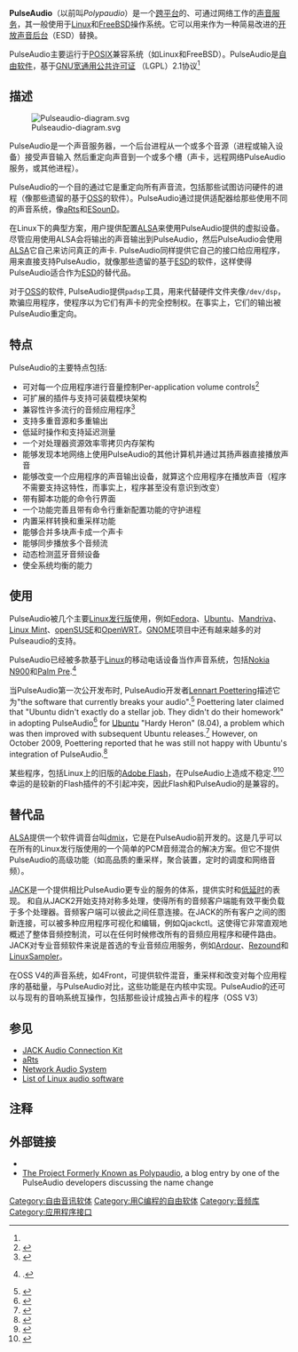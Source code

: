{{Rough translation|en:PulseAudio}}
{{NoteTA|G1=IT|G2=FL}}
{{Infobox software
| name                   = PulseAudio
| logo                   = PulseAudio-logo.png
| logo size              = 250px
| logo alt               = PulseAudio logo
| collapsible            =
| author                 =
| developer              = Lennart Poettering, Pierre Ossman, Shahms E. King, Tanu Kaskinen, Colin Guthrie
| released               =
| latest release version = 16.1
| latest release date    = {{Release date and age|2022|06|22}}
| latest preview version = 15.99.1
| latest preview date    = {{Release date and age|2022|02|21}}
| programming language   = [[C語言|C]]<ref name="ohloh">{{cite web |url=http://www.ohloh.net/p/pulseaudio |title=Ohloh Analysis Summary - PulseAudio |publisher=[[Ohloh|Ohloh]] |archiveurl=https://www.webcitation.org/5kcZM6U9w?url=http://www.ohloh.net/p/pulseaudio |archivedate=2009-10-18 |accessdate=2009-10-18 |deadurl=yes }}</ref>
| operating system       = [[跨平台|跨平台]]
| platform               =
| language               =
| genre                  = {{link-en|音效伺服器|Sound server}}
| license                = [[GNU宽通用公共许可证|GNU宽通用公共许可证]] 2.1<ref name="license">{{Cite web |url=http://git.0pointer.de/?p=pulseaudio.git;a=blob_plain;f=LICENSE |title=LICENSE |publisher=Pulseaudio git |accessdate=14 May 2010 |deadurl=yes |archiveurl=https://web.archive.org/web/20100107050203/http://git.0pointer.de/?p=pulseaudio.git |archivedate=2010年1月7日 }}</ref>
| website                = {{URL|https://www.freedesktop.org/wiki/Software/PulseAudio/}}
}}
'''PulseAudio'''（以前叫''Polypaudio''）是一个[[跨平台|跨平台]]的、可通过网络工作的[[声音服务|声音服务]]，其一般使用于[[Linux|Linux]]和[[FreeBSD|FreeBSD]]操作系统。它可以用来作为一种简易改进的[[开放声音后台|开放声音后台]]（ESD）替换。

PulseAudio主要运行于[[POSIX|POSIX]]兼容系统（如Linux和FreeBSD）。PulseAudio是[[自由软件|自由软件]]，基于[[GNU宽通用公共许可证|GNU宽通用公共许可证]] （LGPL）2.1协议<ref name="license" />

==描述==
[[File:Pulseaudio-diagram.svg|thumb]]

PulseAudio是一个声音服务器，一个后台进程从一个或多个音源（进程或输入设备）接受声音输入 然后重定向声音到一个或多个槽（声卡，远程网络PulseAudio服务，或其他进程）。

PulseAudio的一个目的通过它是重定向所有声音流，包括那些试图访问硬件的进程（像那些遗留的基于[[OSS|OSS]]的软件）。PulseAudio通过提供适配器给那些使用不同的声音系统，像[[aRts|aRts]]和[[ESounD|ESounD]]。

在Linux下的典型方案，用户提供配置[[ALSA|ALSA]]来使用PulseAudio提供的虚拟设备。尽管应用使用ALSA会将输出的声音输出到PulseAudio，然后PulseAudio会使用[[ALSA|ALSA]]它自己来访问真正的声卡. PulseAudio同样提供它自己的接口给应用程序，用来直接支持PulseAudio，就像那些遗留的基于[[ESD|ESD]]的软件，这样使得PulseAudio适合作为[[ESD|ESD]]的替代品。

对于[[Open_Sound_System|OSS]]的软件, PulseAudio提供<code>padsp</code>工具，用来代替硬件文件夹像<code>/dev/dsp</code>，欺骗应用程序，使程序以为它们有声卡的完全控制权。在事实上，它们的输出被PulseAudio重定向。

==特点==
PulseAudio的主要特点包括:

*可对每一个应用程序进行音量控制Per-application volume controls<ref>{{cite web |url=http://fedoraproject.org/wiki/Interviews/LennartPoettering |title=Interviews/LennartPoettering - FedoraProject |publisher=FedoraProject |date= |accessdate=2009-07-03 |archive-date=2009-10-18 |archive-url=https://www.webcitation.org/5kcZc9icl?url=http://fedoraproject.org/wiki/Interviews/LennartPoettering |dead-url=no }}</ref>
*可扩展的插件与支持可装载模块架构
*兼容性许多流行的音频应用程序<ref>{{cite web |url=http://pulseaudio.org/wiki/PerfectSetup#ThirdPartyApplications |title=Pulse Audio wiki |publisher=PulseAudio |archiveurl=https://www.webcitation.org/5kcZc9icl?url=http://fedoraproject.org/wiki/Interviews/LennartPoettering#ThirdPartyApplications |archivedate=2009-10-18 |accessdate=2009-07-19 |deadurl=yes }}</ref>
*支持多重音源和多重输出
*低延时操作{{Citation needed|date=December 2008}}和支持延迟测量
*一个对处理器资源效率零拷贝内存架构
*能够发现本地网络上使用PulseAudio的其他计算机并通过其扬声器直接播放声音
*能够改变一个应用程序的声音输出设备，就算这个应用程序在播放声音（程序不需要支持这特性，而事实上，程序甚至没有意识到改变）
*带有脚本功能的命令行界面
*一个功能完善且带有命令行重新配置功能的守护进程
*内置采样转换和重采样功能
*能够合并多块声卡成一个声卡
*能够同步播放多个音频流
*动态检测蓝牙音频设备
*使全系统均衡的能力

==使用==
PulseAudio被几个主要[[Linux发行版|Linux发行版]]使用，例如[[Fedora|Fedora]]、[[Ubuntu|Ubuntu]]、[[Mandriva_Linux|Mandriva]]、[[Linux_Mint|Linux Mint]]、[[openSUSE|openSUSE]]和[[OpenWRT|OpenWRT]]。[[GNOME|GNOME]]项目中还有越来越多的对Pulseaudio的支持。

PulseAudio已经被多款基于[[Linux|Linux]]的移动电话设备当作声音系统，包括[[Nokia_N900|Nokia N900]]和[[Palm_Pre|Palm Pre]].<ref>{{Citation |url=http://www.techworld.com.au/article/320807/open_source_identity_pulseaudio_creator_lennart_poettering |title=Open source identity: PulseAudio creator Lennart Poettering |work=TechWorld |date=8 October 2009 |accessdate=2010-11-10 |archive-date=2011-04-06 |archive-url=https://web.archive.org/web/20110406184237/http://www.techworld.com.au/article/320807/open_source_identity_pulseaudio_creator_lennart_poettering/ |dead-url=no }}.</ref>

当PulseAudio第一次公开发布时, PulseAudio开发者[[Lennart_Poettering|Lennart Poettering]]描述它为"the software that currently breaks your audio".<ref>{{cite web |url=http://lwn.net/Articles/299211/ |title=LPC: Linux audio: it's a mess |archiveurl=https://www.webcitation.org/5kcZfOb4l?url=http://lwn.net/Articles/299211/ |archivedate=2009-10-18 |publisher=Lwn.net |date= |accessdate=2009-07-03 |deadurl=yes }}</ref>  Poettering later claimed that "Ubuntu didn't exactly do a stellar job. They didn't do their homework" in adopting PulseAudio<ref>{{cite web |url=http://0pointer.de/blog/projects/jeffrey-stedfast.html |title=PulseAudio FUD |author=Lennart Poettering |archiveurl=https://www.webcitation.org/5kcZiAcoS?url=http://0pointer.de/blog/projects/jeffrey-stedfast.html |archivedate=2009-10-18 |publisher=0pointer.de |date=18 July 2008 |accessdate=2009-12-30 |deadurl=yes }}</ref> for [[Ubuntu|Ubuntu]] "Hardy Heron" (8.04), a problem which was then improved with subsequent Ubuntu releases.<ref>{{cite web |url=http://ubuntuforums.org/showthread.php?t=789578 |title=HOWTO: PulseAudio Fixes & System-Wide Equalizer Support |date=2008-05-10 |publisher=Ubuntu Forums |accessdate=2009-10-18 |archiveurl=https://www.webcitation.org/5kcZp2FZL?url=http://ubuntuforums.org/showthread.php?t=789578 |archivedate=2009-10-18 |deadurl=yes }}</ref> However, on October 2009, Poettering reported that he was still not happy with Ubuntu's integration of PulseAudio.<ref>{{Cite web |url=http://0pointer.de/blog/projects/pa-in-ubuntu.html |title=I'll Break Your Audio |publisher=Lennart Poettering Blog |date=19 October 2009 |accessdate=26 December 2009 |archive-date=2009-10-22 |archive-url=https://web.archive.org/web/20091022065331/http://0pointer.de/blog/projects/pa-in-ubuntu.html |dead-url=no }}</ref>

某些程序，包括Linux上的旧版的[[Adobe_Flash|Adobe Flash]]，在PulseAudio上造成不稳定.<ref>{{cite web |url=http://ubuntuforums.org/showthread.php?t=772632 |title=No sound after running Flash, YouTube, etc. (pulseaudio solution) |publisher=Ubuntu Forums |accessdate=2009-10-18 |archiveurl=https://www.webcitation.org/5kcZukzEL?url=http://ubuntuforums.org/showthread.php?t=772632 |archivedate=2009-10-18 |deadurl=yes }}</ref><ref>{{cite web |url=https://wiki.ubuntu.com/PulseAudio |title=PulseAudio - Ubuntu Wiki |publisher=Ubuntu Wiki |accessdate=2009-10-18 |archiveurl=https://www.webcitation.org/5kcZznLCM?url=https://wiki.ubuntu.com/PulseAudio |archivedate=2009-10-18 |deadurl=yes }}</ref>幸运的是较新的Flash插件的不引起冲突，因此Flash和PulseAudio的是兼容的。

==替代品==
[[ALSA|ALSA]]提供一个软件调音台叫[[dmix|dmix]]，它是在PulseAudio前开发的。这是几乎可以在所有的Linux发行版使用的一个简单的PCM音频混合的解决方案。但它不提供PulseAudio的高级功能（如高品质的重采样，聚合装置，定时的调度和网络音频）。

[[JACK_Audio_Connection_Kit|JACK]]是一个提供相比PulseAudio更专业的服务的体系，提供实时和[[低延时|低延时]]的表现。
和自从JACK2开始支持对称多处理，使得所有的音频客户端能有效平衡负载于多个处理器。音频客户端可以彼此之间任意连接。在JACK的所有客户之间的图新连接，可以被多种应用程序可视化和编辑，例如Qjackctl。这使得它非常直观地概述了整体音频控制流，可以在任何时候修改所有的音频应用程序和硬件路由。JACK对专业音频软件来说是首选的专业音频应用服务，例如[[Ardour_(软件)|Ardour]]、[[Rezound|Rezound]]和[[LinuxSampler|LinuxSampler]]。

在OSS V4的声音系统，如4Front，可提供软件混音，重采样和改变对每个应用程序的基础量，与PulseAudio对比，这些功能是在内核中实现。PulseAudio的还可以与现有的音响系统互操作，包括那些设计成独占声卡的程序（OSS V3）

==参见==
* [[JACK_Audio_Connection_Kit|JACK Audio Connection Kit]]
* [[aRts|aRts]]
* [[Network_Audio_System|Network Audio System]]
* [[List_of_Linux_audio_software|List of Linux audio software]]

==注释==
{{Reflist|colwidth=30em}}

==外部链接==
{{Portal|自由軟體}}
* {{Official site|http://pulseaudio.org/}}
* [http://0pointer.de/blog/projects/pulse.html The Project Formerly Known as Polypaudio]{{Wayback|url=http://0pointer.de/blog/projects/pulse.html |date=20070107145127 }}, a blog entry by one of the PulseAudio developers discussing the name change

{{Freedesktop.org}}
{{GTK|state=collapsed}}

{{DEFAULTSORT:Pulseaudio}}
[[Category:自由音讯软体|Category:自由音讯软体]]
[[Category:用C编程的自由软体|Category:用C编程的自由软体]]
[[Category:音频库|Category:音频库]]
[[Category:应用程序接口|Category:应用程序接口]]